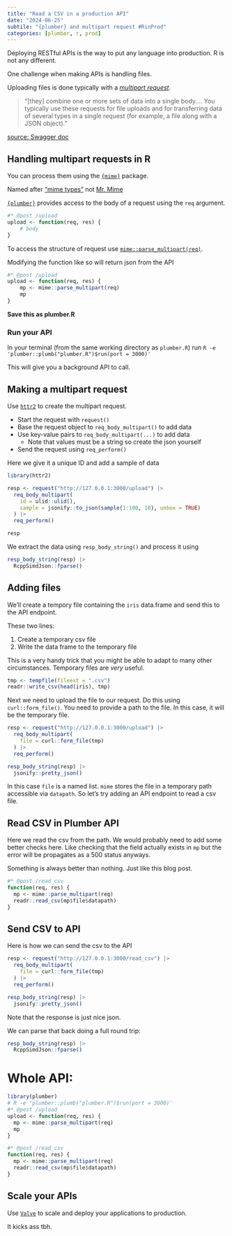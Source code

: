 ```yaml
---
title: "Read a CSV in a production API"
date: "2024-06-25"
subtile: "{plumber} and multipart request #RinProd"
categories: [plumber, r, prod]
---
```


Deploying RESTful APIs is the way to put any language into production. R is not any different. 

One challenge when making APIs is handling files.

Uploading files is done typically with a [_multipart request_](https://swagger.io/docs/specification/describing-request-body/multipart-requests/).  

> "[they] combine one or more sets of data into a single body…. You typically use these requests for file uploads and for transferring data of several types in a single request (for example, a file along with a JSON object)."

:::{.aside}
[source: Swagger doc](https://swagger.io/docs/specification/describing-request-body/multipart-requests/)
:::

## Handling multipart requests in R

You can process them using the [`{mime}`](https://github.com/yihui/mime) package.

:::{.aside}
Named after ["mime types"](https://en.wikipedia.org/wiki/Media_type) not [Mr. Mime](https://www.pokemon.com/us/pokedex/mr-mime)
:::

[`{plumber}`](https://rplumber.io) provides access to the body of a request using the `req` argument. 

```r
#* @post /upload
upload <- function(req, res) {
    # body
}
```

To access the structure of request use [`mime::parse_multipart(req)`](https://rdrr.io/github/yihui/mime/man/parse_multipart.html). 

Modifying the function like so will return json from the API

```r
#* @post /upload
upload <- function(req, res) {
    mp <- mime::parse_multipart(req)
    mp
}
```

**Save this as plumber.R**

### Run your API

In your terminal (from the same working directory as `plumber.R`) run `R -e 'plumber::plumb("plumber.R")$run(port = 3000)'`

This will give you a background API to call. 

## Making a multipart request

Use [`httr2`](https://httr2.r-lib.org) to create the multipart request. 

- Start the request with `request()`
- Base the request object to `req_body_multipart()` to add data 
- Use key-value pairs to `req_body_multipart(...)` to add data
    - Note that values must be a string so create the json yourself
- Send the request using `req_perform()`


Here we give it a unique ID and add a sample of data 

```r
library(httr2)

resp <- request("http://127.0.0.1:3000/upload") |>
  req_body_multipart(
    id = ulid::ulid(),
    sample = jsonify::to_json(sample(1:100, 10), unbox = TRUE)
  ) |>
  req_perform()

resp
```

We extract the data using `resp_body_string()` and process it using 
```r
resp_body_string(resp) |>
  RcppSimdJson::fparse()
```

## Adding files

We'll create a tempory file containing the `iris` data.frame and send this to the API endpoint.

These two lines: 

1. Create a temporary csv file
2. Write the data frame to the temporary file 

:::{.callout-tip}
This is a very handy trick that you might be able to adapt to many other circumstances. Temporary files are _very_ useful. 
:::

```r
tmp <- tempfile(fileext = ".csv")
readr::write_csv(head(iris), tmp)
```


Next we need to upload the file to our request. Do this using `curl::form_file()`. You need to provide a path to the file. In this case, it will be the temporary file. 

```r
resp <- request("http://127.0.0.1:3000/upload") |>
  req_body_multipart(
    file = curl::form_file(tmp)
  ) |>
  req_perform()

resp_body_string(resp) |>
  jsonify::pretty_json()
```

In this case `file` is a named list. `mime` stores the file in a temporary path accessible via `datapath`. So let's try adding an API endpoint to read a csv file. 


## Read CSV in Plumber API


Here we read the csv from the path. We would probably need to add some better checks here. Like checking that the field actually exists in `mp` but the error will be propagates as a 500 status anyways. 

Something is always better than nothing. Just like this blog post. 

```r
#* @post /read_csv
function(req, res) {
  mp <- mime::parse_multipart(req)
  readr::read_csv(mp$file$datapath)
}
```


## Send CSV to API

Here is how we can send the csv to the API

```r
resp <- request("http://127.0.0.1:3000/read_csv") |>
  req_body_multipart(
    file = curl::form_file(tmp)
  ) |>
  req_perform()

resp_body_string(resp) |>
  jsonify::pretty_json()
```

Note that the response is just nice json.

We can parse that back doing a full round trip:


```r
resp_body_string(resp) |>
  RcppSimdJson::fparse()
```


# Whole API:


```r
library(plumber)
# R -e 'plumber::plumb("plumber.R")$run(port = 3000)'
#* @post /upload
upload <- function(req, res) {
  mp <- mime::parse_multipart(req)
  mp
}

#* @post /read_csv
function(req, res) {
  mp <- mime::parse_multipart(req)
  readr::read_csv(mp$file$datapath)
}

```

##  Scale your APIs

Use [`Valve`](https://valve.josiahparry.com/) to scale and deploy your applications to production. 

It kicks ass tbh. 